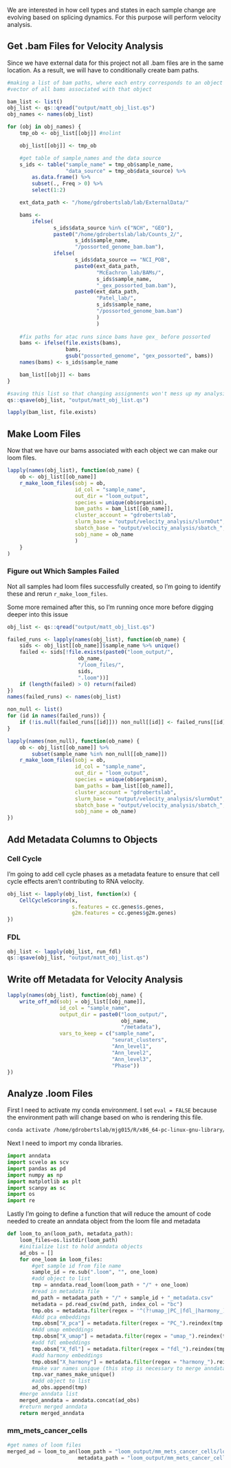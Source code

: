 We are interested in how cell types and states in each sample change are evolving based on splicing dynamics. For this purpose will perform velocity analysis.

## Get .bam Files for Velocity Analysis

Since we have external data for this project not all .bam files are in the same location. As a result, we will have to conditionally create bam paths.

```r
#making a list of bam paths, where each entry corresponds to an object and is a
#vector of all bams associated with that object

bam_list <- list()
obj_list <- qs::qread("output/matt_obj_list.qs")
obj_names <- names(obj_list)

for (obj in obj_names) {
    tmp_ob <- obj_list[[obj]] #nolint

    obj_list[[obj]] <- tmp_ob

    #get table of sample_names and the data source
    s_ids <- table("sample_name" = tmp_ob$sample_name,
                   "data_source" = tmp_ob$data_source) %>%
        as.data.frame() %>%
        subset(., Freq > 0) %>%
        select(1:2)

    ext_data_path <- "/home/gdrobertslab/lab/ExternalData/"

    bams <-
        ifelse(
               s_ids$data_source %in% c("NCH", "GEO"),
               paste0("/home/gdrobertslab/lab/Counts_2/",
                      s_ids$sample_name,
                      "/possorted_genome_bam.bam"),
               ifelse(
                      s_ids$data_source == "NCI_POB",
                      paste0(ext_data_path,
                             "McEachron_lab/BAMs/",
                             s_ids$sample_name,
                             "_gex_possorted_bam.bam"),
                      paste0(ext_data_path,
                             "Patel_lab/",
                             s_ids$sample_name,
                             "/possorted_genome_bam.bam")
                             )
                             )
    
    #fix paths for atac runs since bams have gex_ before possorted
    bams <- ifelse(file.exists(bams),
                   bams,
                   gsub("possorted_genome", "gex_possorted", bams))
    names(bams) <- s_ids$sample_name

    bam_list[[obj]] <- bams
}

#saving this list so that changing assignments won't mess up my analysis
qs::qsave(obj_list, "output/matt_obj_list.qs")

lapply(bam_list, file.exists)
```

## Make Loom Files

Now that we have our bams associated with each object we can make our loom files.

```r
lapply(names(obj_list), function(ob_name) {
    ob <- obj_list[[ob_name]]
    r_make_loom_files(sobj = ob,
                      id_col = "sample_name",
                      out_dir = "loom_output",
                      species = unique(ob$organism),
                      bam_paths = bam_list[[ob_name]],
                      cluster_account = "gdrobertslab",
                      slurm_base = "output/velocity_analysis/slurmOut",
                      sbatch_base = "output/velocity_analysis/sbatch_",
                      sobj_name = ob_name
                      )
    }
)
```

### Figure out Which Samples Failed

Not all samples had loom files successfully created, so I'm going to identify these and rerun `r_make_loom_files`.

Some more remained after this, so I'm running once more before digging deeper into this issue

```r
obj_list <- qs::qread("output/matt_obj_list.qs")

failed_runs <- lapply(names(obj_list), function(ob_name) {
    sids <- obj_list[[ob_name]]$sample_name %>% unique()
    failed <- sids[!file.exists(paste0("loom_output/",
                       ob_name,
                       "/loom_files/",
                       sids,
                       ".loom"))]
    if (length(failed) > 0) return(failed)
})
names(failed_runs) <- names(obj_list)

non_null <- list()
for (id in names(failed_runs)) {
    if (!is.null(failed_runs[[id]])) non_null[[id]] <- failed_runs[[id]]
}

lapply(names(non_null), function(ob_name) {
    ob <- obj_list[[ob_name]] %>%
        subset(sample_name %in% non_null[[ob_name]])
    r_make_loom_files(sobj = ob,
                      id_col = "sample_name",
                      out_dir = "loom_output",
                      species = unique(ob$organism),
                      bam_paths = bam_list[[ob_name]],
                      cluster_account = "gdrobertslab",
                      slurm_base = "output/velocity_analysis/slurmOut",
                      sbatch_base = "output/velocity_analysis/sbatch_",
                      sobj_name = ob_name)
})
```

## Add Metadata Columns to Objects

### Cell Cycle

I'm going to add cell cycle phases as a metadata feature to ensure that cell cycle effects aren't contributing to RNA velocity.

```r
obj_list <- lapply(obj_list, function(x) {
    CellCycleScoring(x,
                     s.features = cc.genes$s.genes,
                     g2m.features = cc.genes$g2m.genes)
})
```

### FDL

```r
obj_list <- lapply(obj_list, run_fdl)
qs::qsave(obj_list, "output/matt_obj_list.qs")
```

## Write off Metadata for Velocity Analysis

```r
lapply(names(obj_list), function(obj_name) {
    write_off_md(sobj = obj_list[[obj_name]],
                 id_col = "sample_name",
                 output_dir = paste0("loom_output/",
                                     obj_name,
                                     "/metadata"),
                 vars_to_keep = c("sample_name",
                                  "seurat_clusters",
                                  "Ann_level1",
                                  "Ann_level2",
                                  "Ann_level3",
                                  "Phase"))
})
```

## Analyze .loom Files

First I need to activate my conda environment. I set `eval = FALSE` because the environment path will change based on who is rendering this file.

```bash
conda activate /home/gdrobertslab/mjg015/R/x86_64-pc-linux-gnu-library/4.3/rrrSingleCellUtils/r_rna_velo
```

Next I need to import my conda libraries.

```python
import anndata
import scvelo as scv
import pandas as pd
import numpy as np
import matplotlib as plt
import scanpy as sc
import os
import re
```

Lastly I'm going to define a function that will reduce the amount of code needed
to create an anndata object from the loom file and metadata

```python
def loom_to_an(loom_path, metadata_path):
    loom_files=os.listdir(loom_path)
    #initialize list to hold anndata objects
    ad_obs = []
    for one_loom in loom_files:
        #get sample id from file name
        sample_id = re.sub(".loom", "", one_loom)
        #add object to list
        tmp = anndata.read_loom(loom_path + "/" + one_loom)
        #read in metadata file
        md_path = metadata_path + "/" + sample_id + "_metadata.csv"
        metadata = pd.read_csv(md_path, index_col = "bc")
        tmp.obs = metadata.filter(regex = '^(?!umap_|PC_|fdl_|harmony_).*$').reindex(tmp.obs.index)
        #Add pca embeddings
        tmp.obsm["X_pca"] = metadata.filter(regex = "PC_").reindex(tmp.obs.index).to_numpy()
        #Add umap embeddings
        tmp.obsm["X_umap"] = metadata.filter(regex = "umap_").reindex(tmp.obs.index).to_numpy()
        #add fdl embeddings
        tmp.obsm["X_fdl"] = metadata.filter(regex = "fdl_").reindex(tmp.obs.index).to_numpy()
        #add harmony embeddings
        tmp.obsm["X_harmony"] = metadata.filter(regex = "harmony_").reindex(tmp.obs.index).to_numpy ()
        #make var names unique (this step is necessary to merge anndata list)
        tmp.var_names_make_unique()
        #add object to list
        ad_obs.append(tmp)
    #merge anndata list
    merged_anndata = anndata.concat(ad_obs)
    #return merged anndata
    return merged_anndata


```

### mm_mets_cancer_cells

```python
#get names of loom files
merged_ad = loom_to_an(loom_path = "loom_output/mm_mets_cancer_cells/loom_files",
                       metadata_path = "loom_output/mm_mets_cancer_cells/metadata")
```